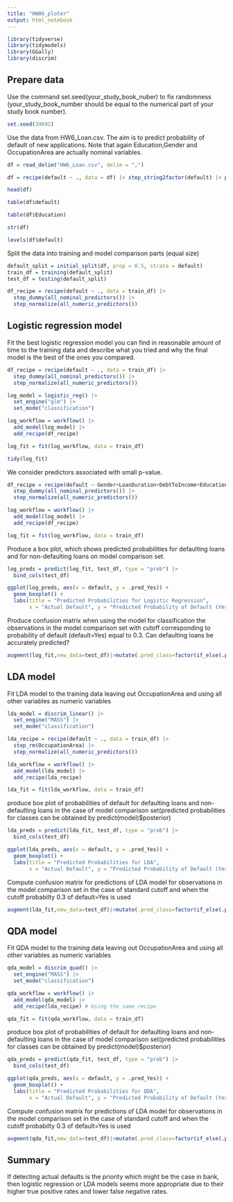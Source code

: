 ```yaml
---
title: "HW06_ploter"
output: html_notebook
---
```


```r
library(tidyverse)
library(tidymodels)
library(GGally)
library(discrim)
```

## Prepare data

Use the command set.seed(your_study_book_nuber) to fix randomness (your_study_book_number should be equal to the numerical part of your study book number).

```r
set.seed(39692)
```

Use the data from HW6_Loan.csv. The aim is to predict probability of default of new applications. Note that again Education,Gender and OccupationArea are actually nominal variables.

```r
df = read_delim("HW6_Loan.csv", delim = ",")

df = recipe(default ~ ., data = df) |> step_string2factor(default) |> prep() |> bake(new_data=NULL)
```


```r
head(df)
```

```r
table(df$default)
```

```r
table(df$Education)
```

```r
str(df)
```

```r
levels(df$default)
```

Split the data into training and model comparison parts (equal size) 

```r
default_split = initial_split(df, prop = 0.5, strata = default)
train_df = training(default_split)
test_df = testing(default_split)
```

```r
df_recipe = recipe(default ~ ., data = train_df) |>
  step_dummy(all_nominal_predictors()) |>
  step_normalize(all_numeric_predictors())
```

## Logistic regression model

Fit the best logistic regression model you can find in reasonable amount of time to the training data and describe what you tried and why the final model is the best of the ones you compared.

```r
df_recipe = recipe(default ~ ., data = train_df) |>
  step_dummy(all_nominal_predictors()) |>
  step_normalize(all_numeric_predictors())

log_model = logistic_reg() |>
  set_engine("glm") |>
  set_mode("classification")

log_workflow = workflow() |>
  add_model(log_model) |>
  add_recipe(df_recipe)

log_fit = fit(log_workflow, data = train_df)
```

```r
tidy(log_fit)
```

We consider predictors associated with small p-value.

```r
df_recipe = recipe(default ~ Gender+LoanDuration+DebtToIncome+Education+Education+ExistingLiabilities+OccupationArea, data = train_df) |>
  step_dummy(all_nominal_predictors()) |>
  step_normalize(all_numeric_predictors())

log_workflow = workflow() |>
  add_model(log_model) |>
  add_recipe(df_recipe)

log_fit = fit(log_workflow, data = train_df)
```


Produce a box plot, which shows predicted probabilities for defaulting loans and for non-defaulting loans on model comparison set.


```r
log_preds = predict(log_fit, test_df, type = "prob") |>
  bind_cols(test_df)

ggplot(log_preds, aes(x = default, y = .pred_Yes)) +
  geom_boxplot() +
  labs(title = "Predicted Probabilities for Logistic Regression",
       x = "Actual Default", y = "Predicted Probability of Default (Yes)")

```


Produce confusion matrix when using the model for classification the observations in the model comparison set with cutoff corresponding to probability of default (default=Yes) equal to 0.3. Can defaulting loans be accurately predicted?

```r
augment(log_fit,new_data=test_df)|>mutate(.pred_class=factor(if_else(.pred_Yes>0.3,"Yes","No"),levels=c("No", "Yes")))|>conf_mat(default,.pred_class)
```

## LDA model

Fit LDA model to the training data leaving out OccupationArea and using all other variables as numeric variables 

```r
lda_model = discrim_linear() |>
  set_engine("MASS") |>
  set_mode("classification")

lda_recipe = recipe(default ~ ., data = train_df) |>
  step_rm(OccupationArea) |>
  step_normalize(all_numeric_predictors())

lda_workflow = workflow() |>
  add_model(lda_model) |>
  add_recipe(lda_recipe)

lda_fit = fit(lda_workflow, data = train_df)
```

produce box plot of probabilities of default for defaulting loans and non-defaulting loans in the case of model comparison set(predicted probabilities for classes can be obtained by predict(model)$posterior)

```r
lda_preds = predict(lda_fit, test_df, type = "prob") |>
  bind_cols(test_df)

ggplot(lda_preds, aes(x = default, y = .pred_Yes)) +
  geom_boxplot() +
  labs(title = "Predicted Probabilities for LDA",
       x = "Actual Default", y = "Predicted Probability of Default (Yes)")
```


Compute confusion matrix for predictions of LDA model for observations in the model comparison set in the case of standard cutoff and when the cutoff probabilty 0.3 of default=Yes is used 

```r
augment(lda_fit,new_data=test_df)|>mutate(.pred_class=factor(if_else(.pred_Yes>0.3,"Yes","No"),levels=c("No", "Yes")))|>conf_mat(default,.pred_class)
```


## QDA model

Fit QDA model to the training data leaving out OccupationArea and using all other variables as numeric variables 

```r
qda_model = discrim_quad() |>
  set_engine("MASS") |>
  set_mode("classification")

qda_workflow = workflow() |>
  add_model(qda_model) |>
  add_recipe(lda_recipe) # Using the same recipe

qda_fit = fit(qda_workflow, data = train_df)
```

produce box plot of probabilities of default for defaulting loans and non-defaulting loans in the case of model comparison set(predicted probabilities for classes can be obtained by predict(model)$posterior)

```r
qda_preds = predict(qda_fit, test_df, type = "prob") |>
  bind_cols(test_df)

ggplot(qda_preds, aes(x = default, y = .pred_Yes)) +
  geom_boxplot() +
  labs(title = "Predicted Probabilities for QDA",
       x = "Actual Default", y = "Predicted Probability of Default (Yes)")

```

Compute confusion matrix for predictions of LDA model for observations in the model comparison set in the case of standard cutoff and when the cutoff probabilty 0.3 of default=Yes is used 

```r
augment(qda_fit,new_data=test_df)|>mutate(.pred_class=factor(if_else(.pred_Yes>0.3,"Yes","No"),levels=c("No", "Yes")))|>conf_mat(default,.pred_class)
```

## Summary

If detecting actual defaults is the priority which might be the case in bank, then logistic regression or LDA models seems more appropriate due to their higher true positive rates and lower false negative rates.